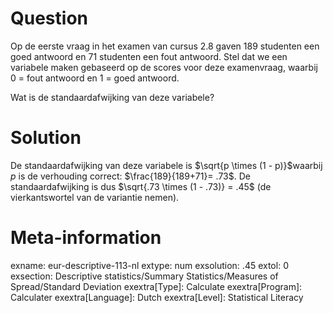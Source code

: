 Question
========
Op de eerste vraag in het examen van cursus 2.8 gaven 189 studenten een goed antwoord en 71 studenten een fout antwoord. Stel dat we een variabele maken gebaseerd op de scores voor deze examenvraag, waarbij 0 = fout antwoord en 1 = goed antwoord.

Wat is de standaardafwijking van deze variabele?


Solution
========
De standaardafwijking van deze variabele is $\sqrt{p \times (1 - p)}$waarbij $p$ is de verhouding correct: $\frac{189}{189+71}= .73$. De standaardafwijking is dus $\sqrt{.73 \times (1 - .73)} = .45$ (de vierkantswortel van de variantie nemen).

Meta-information
================
exname: eur-descriptive-113-nl
extype: num
exsolution: .45
extol: 0
exsection: Descriptive statistics/Summary Statistics/Measures of Spread/Standard Deviation
exextra[Type]: Calculate
exextra[Program]: Calculater
exextra[Language]: Dutch
exextra[Level]: Statistical Literacy
